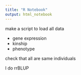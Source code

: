 ```yaml
---
title: "R Notebook"
output: html_notebook
---
```


make a script to load all data

- gene expression
- kinship
- phenotype

check that all are same individuals

I do rrBLUP

